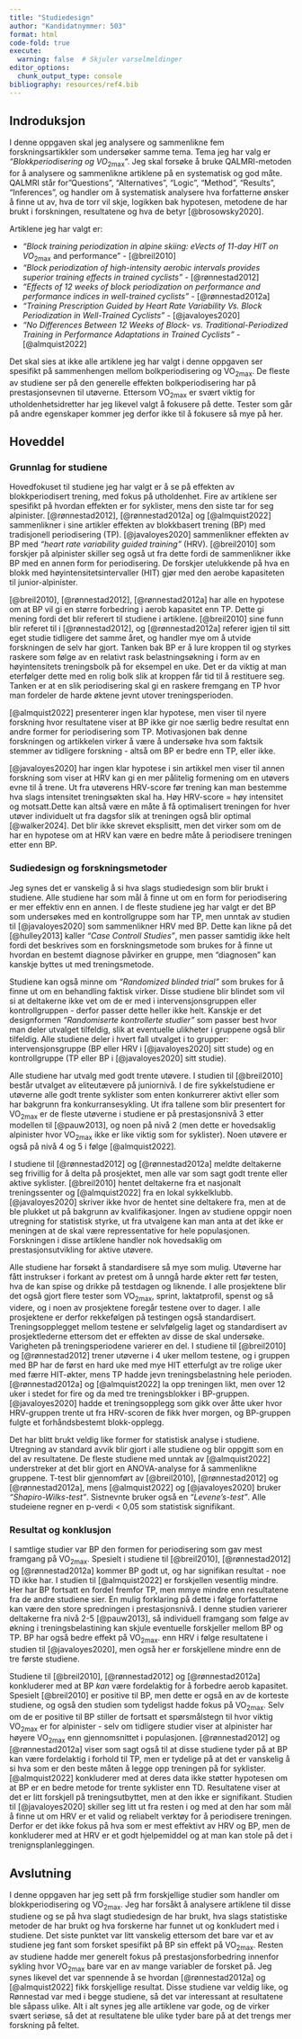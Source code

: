 ```yaml
---
title: "Studiedesign"
author: "Kandidatnymmer: 503"
format: html
code-fold: true
execute:
  warning: false  # Skjuler varselmeldinger
editor_options: 
  chunk_output_type: console
bibliography: resources/ref4.bib
---
```


## Indroduksjon

I denne oppgaven skal jeg analysere og sammenlikne fem forskningsartikkler som undersøker samme tema. Tema jeg har valg er *"Blokkperiodisering og VO*<sub>2max</sub>". Jeg skal forsøke å bruke QALMRI-metoden for å analysere og sammenlikne artiklene på en systematisk og god måte. QALMRI står for "Questions", "Alternatives", "Logic", "Method", "Results", "Inferences", og handler om å systematisk analysere hva forfatterne ønsker å finne ut av, hva de torr vil skje, logikken bak hypotesen, metodene de har brukt i forskningen, resultatene og hva de betyr [@brosowsky2020].

Artiklene jeg har valgt er:

-   *"Block training periodization in alpine skiing: eVects of 11-day HIT on VO*<sub>2max</sub> and performance" - [@breil2010]
-   *"Block periodization of high-intensity aerobic intervals provides superior training effects in trained cyclists"* - [@rønnestad2012]
-   *"Effects of 12 weeks of block periodization on performance and performance indices in well-trained cyclists"* - [@rønnestad2012a]
-   *"Training Prescription Guided by Heart Rate Variability Vs. Block Periodization in Well-Trained Cyclists"* - [@javaloyes2020]
-   *"No Differences Between 12 Weeks of Block- vs. Traditional-Periodized Training in Performance Adaptations in Trained Cyclists"* - [@almquist2022]

Det skal sies at ikke alle artiklene jeg har valgt i denne oppgaven ser spesifikt på sammenhengen mellom bolkperiodisering og VO<sub>2max</sub>. De fleste av studiene ser på den generelle effekten bolkperiodisering har på prestasjonsevnen til utøverne. Ettersom VO<sub>2max</sub> er svært viktig for utholdenhetsidretter har jeg likevel valgt å fokusere på dette. Tester som går på andre egenskaper kommer jeg derfor ikke til å fokusere så mye på her.

## Hoveddel

### Grunnlag for studiene

Hovedfokuset til studiene jeg har valgt er å se på effekten av blokkperiodisert trening, med fokus på utholdenhet. Fire av artiklene ser spesifikt på hvordan effekten er for syklister, mens den siste tar for seg alpinister. [@rønnestad2012], [@rønnestad2012a] og [@almquist2022] sammenlikner i sine artikler effekten av blokkbasert trening (BP) med tradisjonell periodisering (TP). [@javaloyes2020] sammenlikner effekten av BP med *"heart rate variability guided training"* (HRV). [@breil2010] som forskjer på alpinister skiller seg også ut fra dette fordi de sammenlikner ikke BP med en annen form for periodisering. De forskjer utelukkende på hva en blokk med høyintensitetsintervaller (HIT) gjør med den aerobe kapasiteten til junior-alpinister.

[@breil2010], [@rønnestad2012], [@rønnestad2012a] har alle en hypotese om at BP vil gi en større forbedring i aerob kapasitet enn TP. Dette gi mening fordi det blir referert til studiene i artiklene. [@breil2010] sine funn blir referet til i [@rønnestad2012], og [@rønnestad2012a] referer igjen til sitt eget studie tidligere det samme året, og handler mye om å utvide forskningen de selv har gjort. Tanken bak BP er å lure kroppen til og styrkes raskere som følge av en relativt rask belastningsøkning i form av en høyintensitets treningsbolk på for eksempel en uke. Det er da viktig at man eterfølger dette med en rolig bolk slik at kroppen får tid til å restituere seg. Tanken er at en slik periodisering skal gi en raskere fremgang en TP hvor man fordeler de harde øktene jevnt utover treningsperioden.

[@almquist2022] presenterer ingen klar hypotese, men viser til nyere forskning hvor resultatene viser at BP ikke gir noe særlig bedre resultat enn andre former for periodisering som TP. Motivasjonen bak denne forskningen og artikkelen virker å være å undersøke hva som faktsik stemmer av tidligere forskning - altså om BP er bedre enn TP, eller ikke.

[@javaloyes2020] har ingen klar hypotese i sin artikkel men viser til annen forskning som viser at HRV kan gi en mer pålitelig formening om en utøvers evne til å trene. Ut fra utøverens HRV-score før trening kan man bestemme hva slags intensitet treningsøkten skal ha. Høy HRV-score = høy intensitet og motsatt.Dette kan altså være en måte å få optimalisert treningen for hver utøver individuelt ut fra dagsfor slik at treningen også blir optimal [@walker2024]. Det blir ikke skrevet eksplisitt, men det virker som om de har en hypotese om at HRV kan være en bedre måte å periodisere treningen etter enn BP.

### Sudiedesign og forskningsmetoder

Jeg synes det er vanskelig å si hva slags studiedesign som blir brukt i studiene. Alle studiene har som mål å finne ut om en form for periodisering er mer effektiv enn en annen. I de fleste studiene jeg har valgt er det BP som undersøkes med en kontrollgruppe som har TP, men unntak av studien til [@javaloyes2020] som sammenlikner HRV med BP. Dette kan likne på det [@hulley2013] kaller *"Case Controll Studies"*, men passer samtidig ikke helt fordi det beskrives som en forskningsmetode som brukes for å finne ut hvordan en bestemt diagnose påvirker en gruppe, men "diagnosen" kan kanskje byttes ut med treningsmetode.

Studiene kan også minne om *"Randomized blinded trial"* som brukes for å finne ut om en behandling faktisk virker. Disse studiene blir blindet som vil si at deltakerne ikke vet om de er med i intervensjonsgruppen eller kontrollgruppen - derfor passer dette heller ikke helt. Kanskje er det designformen *"Randomiserte kontrollerte studier"* som passer best hvor man deler utvalget tilfeldig, slik at eventuelle ulikheter i gruppene også blir tilfeldig. Alle studiene deler i hvert fall utvalget i to grupper: intervensjonsgruppe (BP eller HRV i [@javaloyes2020] sitt stude) og en kontrollgruppe (TP eller BP i [@javaloyes2020] sitt studie).

Alle studiene har utvalg med godt trente utøvere. I studien til [@breil2010] består utvalget av eliteutævere på juniornivå. I de fire sykkelstudiene er utøverne alle godt trente syklister som enten konkurrerer aktivt eller som har bakgrunn fra konkurransesykling. Ut ifra tallene som blir presentert for VO<sub>2max</sub> er de fleste utøverne i studiene er på prestasjonsnivå 3 etter modellen til [@pauw2013], og noen på nivå 2 (men dette er hovedsaklig alpinister hvor VO<sub>2max</sub> ikke er like viktig som for syklister). Noen utøvere er også på nivå 4 og 5 i følge [@almquist2022].

I studiene til [@rønnestad2012] og [@rønnestad2012a] meldte deltakerne seg frivillig for å delta på prosjektet, men alle var som sagt godt trente eller aktive syklister. [@breil2010] hentet deltakerne fra et nasjonalt treningssenter og [@almquist2022] fra en lokal sykkelklubb. [@javaloyes2020] skriver ikke hvor de hentet sine deltakere fra, men at de ble plukket ut på bakgrunn av kvalifikasjoner. Ingen av studiene oppgir noen utregning for statistisk styrke, ut fra utvalgene kan man anta at det ikke er meningen at de skal være repressentative for hele populasjonen. Forskningen i disse artiklene handler nok hovedsaklig om prestasjonsutvikling for aktive utøvere.

Alle studiene har forsøkt å standardisere så mye som mulig. Utøverne har fått instrukser i forkant av pretest om å unngå harde økter rett før testen, hva de kan spise og drikke på testdagen og liknende. I alle prosjektene blir det også gjort flere tester som VO<sub>2max</sub>, sprint, laktatprofil, spenst og så videre, og i noen av prosjektene foregår testene over to dager. I alle prosjektene er derfor rekkefølgen på testingen også standardisert. Treningsopplegget mellom testene er selvfølgelig laget og standardisert av prosjektlederne ettersom det er effekten av disse de skal undersøke. Varigheten på treningsperiodene varierer en del. I studiene til [@breil2010] og [@rønnestad2012] trener utøverne i 4 uker mellom testene, og i gruppen med BP har de først en hard uke med mye HIT etterfulgt av tre rolige uker med færre HIT-økter, mens TP hadde jevn treningsbelastning hele perioden. [@rønnestad2012a] og [@almquist2022] la opp treningen likt, men over 12 uker i stedet for fire og da med tre treningsblokker i BP-gruppen. [@javaloyes2020] hadde et treningsopplegg som gikk over åtte uker hvor HRV-gruppen trente ut fra HRV-scoren de fikk hver morgen, og BP-gruppen fulgte et forhåndsbestemt blokk-opplegg.

Det har blitt brukt veldig like former for statistisk analyse i studiene. Utregning av standard avvik blir gjort i alle studiene og blir oppgitt som en del av resultatene. De fleste studiene med unntak av [@almquist2022] understreker at det blir gjort en ANOVA-analyse for å sammenlikne gruppene. T-test blir gjennomført av [@breil2010], [@rønnestad2012] og [@rønnestad2012a], mens [@almquist2022] og [@javaloyes2020] bruker *"Shapiro-Wilks-test"*. Sistnevnte bruker også en *"Levene's-test"*. Alle studeiene regner en p-verdi \< 0,05 som statistisk signifikant.

### Resultat og konklusjon

I samtlige studier var BP den formen for periodisering som gav mest framgang på VO<sub>2max</sub>. Spesielt i studiene til [@breil2010], [@rønnestad2012] og [@rønnestad2012a] kommer BP godt ut, og har signifikan resultat - noe TD ikke har. I studien til [@almquist2022] er forskjellen vesentlig mindre. Her har BP fortsatt en fordel fremfor TP, men mmye mindre enn resultatene fra de andre studiene sier. En mulig forklaring på dette i følge forfatterne kan være den store spredningen i prestasjonsnivå. I denne studien varierer deltakerne fra nivå 2-5 [@pauw2013], så individuell framgang som følge av økning i treningsbelastining kan skjule eventuelle forskjeller mellom BP og TP. BP har også bedre effekt på VO<sub>2max</sub>. enn HRV i følge resultatene i studien til [@javaloyes2020], men også her er forskjellene mindre enn de tre første studiene.

Studiene til [@breil2010], [@rønnestad2012] og [@rønnestad2012a] konkluderer med at BP *kan* være fordelaktig for å forbedre aerob kapasitet. Spesielt [@breil2010] er positive til BP, men dette er også en av de korteste studiene, og også den studien som tydeligst hadde fokus på VO<sub>2max</sub>. Selv om de er positive til BP stiller de fortsatt et spørsmålstegn til hvor viktig VO<sub>2max</sub> er for alpinister - selv om tidligere studier viser at alpinister har høyere VO<sub>2max</sub> enn gjennomsnittet i populasjonen. [@rønnestad2012] og [@rønnestad2012a] viser som sagt også til at disse studiene tyder på at BP kan være fordelaktig i forhold til TP, men er tydelige på at det er vanskelig å si hva som er den beste måten å legge opp treningen på for syklister. [@almquist2022] konkluderer med at deres data ikke støtter hypotesen om at BP er en bedre metode for trente syklister enn TD. Resultatene viser at det er litt forskjell på treningsutbyttet, men at den ikke er signifikant. Studien til [@javaloyes2020] skiller seg litt ut fra resten i og med at den har som mål å finne ut om HRV er et valid og reliabelt verktøy for å periodisere treningen. Derfor er det ikke fokus på hva som er mest effektivt av HRV og BP, men de konkluderer med at HRV er et godt hjelpemiddel og at man kan stole på det i trenignsplanleggingen.

## Avslutning

I denne oppgaven har jeg sett på frm forskjellige studier som handler om blokkperiodisering og VO<sub>2max</sub>. Jeg har forsåkt å analysere artiklene til disse studiene og se på hva slagt studiedesign de har brukt, hva slags statistiske metoder de har brukt og hva forskerne har funnet ut og konkludert med i studiene. Det siste punktet var litt vanskelig ettersom det bare var et av studiene jeg fant som forsket spesifikt på BP sin effekt på VO<sub>2max</sub>. Resten av studiene hadde mer generelt fokus på prestasjonsforbedring innenfor sykling hvor VO<sub>2max</sub> bare var en av mange variabler de forsket på. Jeg synes likevel det var spennende å se hvordan [@rønnestad2012a] og [@almquist2022] fikk forskjellige resultat. Disse studiene var veldig like, og Rønnestad var med i begge studiene, så det var interessant at resultatene ble såpass ulike. Alt i alt synes jeg alle artiklene var gode, og de virker svært seriøse, så det at resultatene ble ulike tyder bare på at det trengs mer forskning på feltet.
